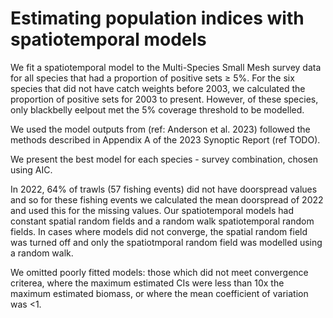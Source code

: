 # Estimating population indices with spatiotemporal models

<!-- TODO - we really just used the outputs from the 2023 report... so I'm not sure what we should do here -->

We fit a spatiotemporal model to the Multi-Species Small Mesh survey data for all species that had a proportion of positive sets $\ge$ 5%.
For the six species that did not have catch weights before 2003, we calculated the proportion of positive sets for 2003 to present.
However, of these species, only blackbelly eelpout met the 5% coverage threshold to be modelled.

We used the model outputs from (ref: Anderson et al. 2023) followed the methods described in Appendix A of the 2023 Synoptic Report (ref TODO).

We present the best model for each species - survey combination, chosen using AIC.

In 2022, 64% of trawls (57 fishing events) did not have doorspread values and so for these fishing events we calculated the mean doorspread of 2022 and used this for the missing values.
Our spatiotemporal models had constant spatial random fields and a random walk spatiotemporal random fields.
In cases where models did not converge, the spatial random field was turned off and only the spatiotmporal random field was modelled using a random walk.

We omitted poorly fitted models: those which did not meet convergence criterea, where the maximum estimated CIs were less than 10x the maximum estimated biomass, or where the mean coefficient of variation was <1.

\clearpage
